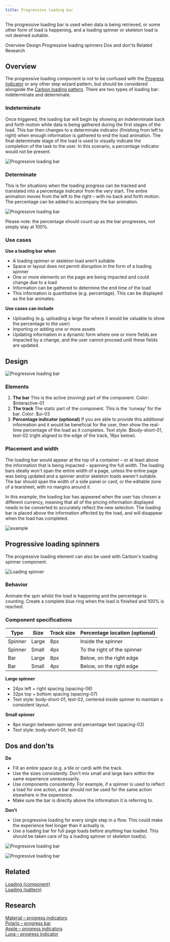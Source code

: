 ```yaml
---
title: Progressive loading bar
---
```


<PageDescription>

The progressive loading bar is used when data is being retrieved, or some other form of load is happening, and a loading spinner or skeleton load is not deemed suitable.

</PageDescription>

<AnchorLinks>
  <AnchorLink>Overview</AnchorLink>
  <AnchorLink>Design</AnchorLink>
  <AnchorLink>Progressive loading spinners</AnchorLink>
  <AnchorLink>Dos and don'ts</AnchorLink>
  <AnchorLink>Related</AnchorLink>
  <AnchorLink>Research</AnchorLink>
</AnchorLinks>

## Overview

The progressive loading component is not to be confused with the [Progress indicator](https://www.carbondesignsystem.com/components/progress-indicator/usage) or any other step wizard pattern, but should be considered alongside the [Carbon loading pattern](https://www.carbondesignsystem.com/patterns/loading-pattern/).
There are two types of loading bar: indeterminate and determinate.

### Indeterminate
Once triggered, the loading bar will begin by showing an indeterminate back and forth motion while data is being gathered during the first stages of the load. This bar then changes to a determinate indicator (finishing from left to right) when enough information is gathered to end the load animation. The final determinate stage of the load is used to visually indicate the completion of the task to the user. In this scenario, a percentage indicator would not be present.
<Row>
  <Column colLg={12}>

![Progressive loading bar](images/load-indeterminate.gif)

  </Column>
</Row>

### Determinate

This is for situations when the loading progress can be tracked and translated into a percentage indicator from the very start. The entire animation moves from the left to the right – with no back and forth motion. The percentage can be added to accompany the bar animation.
<Row>
  <Column colLg={12}>

![Progressive loading bar](images/load-determinate.gif)
  </Column>
</Row>

Please note: the percentage should count up as the bar progresses, not simply stay at 100%.

### Use cases

**Use a loading bar when**
- A loading spinner or skeleton load aren’t suitable
- Space or layout does not permit disruption in the form of a loading spinner
- One or more elements on the page are being impacted and could change due to a load
- Information can be gathered to determine the end time of the load
- This information is quantitative (e.g. percentage). This can be displayed as the bar animates.

**Use cases can include**
- Uploading (e.g. uploading a large file where it would be valuable to show the percentage to the user)
- Importing or adding one or more assets
- Updating information in a dynamic form where one or more fields are impacted by a change, and the user cannot proceed until these fields are updated.

## Design

<Row>
  <Column colLg={8}>

![Progressive loading bar](images/bar-specs.png)

  </Column>
</Row>

### Elements

1. **The bar** This is the active (moving) part of the component.
Color: $interactive-01
2. **The track** The static part of the component. This is the ‘runway’ for the bar. 
Color: $ui-03
3. **Percentage indicator (optional)** If you are able to provide this additional information and it would be beneficial for the user, then show the real-time percentage of the load as it completes.
Text style: $body-short-01, text-02 (right aligned to the edge of the track, 16px below).

### Placement and width

The loading bar would appear at the top of a container – or at least above the information that is being impacted – spanning the full width. The loading bars ideally won't span the entire width of a page, unless the entire page was being updated and a spinner and/or skeleton loads weren't suitable. The bar should span the width of a side panel or card, or the editable zone of a tearsheet, with no margins around it.

In this example, the loading bar has appeared when the user has chosen a different currency, meaning that all of the pricing information displayed needs to be converted to accurately reflect the new selection. The loading bar is placed above the information affected by the load, and will disappear when the load has completed.
<Row>
  <Column colMd={6} colLg={8}>

![example](images/pricing2.png)

  </Column>
</Row>

## Progressive loading spinners

The progressive loading element can also be used with Carbon's loading spinner component.

<Row>
  <Column colLg={8}>

![Loading spinner](images/spinner-specs.png)

  </Column>
</Row>


### Behavior

Animate the spin whilst the load is happening and the percentage is counting. Create a complete blue ring when the load is finished and 100% is reached.

### Component specifications

| Type    | Size   | Track size | Percentage location (optional) |
| ------- | ------ | ---------- | ------------------------------ |
| Spinner | Large  | 8px        | Inside the spinner             |
| Spinner | Small  | 4px        | To the right of the spinner    |
| Bar     | Large  | 8px        | Below, on the right edge       |
| Bar     | Small  | 4px        | Below, on the right edge       |

**Large spinner**
- 24px left + right spacing (spacing-06)
- 32px top + bottom spacing (spacing-07)
- Text style: body-short-01, text-02, centered inside spinner to maintain a consistent layout.

**Small spinner**
- 8px margin between spinner and percentage text (spacing-03)
- Text style: body-short-01, text-02

## Dos and don'ts

**Do**
- Fill an entire space (e.g. a tile or card) with the track.
- Use the sizes consistently. Don’t mix small and large bars within the same experience unnecessarily.
- Use components consistently. For example, if a spinner is used to reflect a load for one action, a bar should not be used for the same action elsewhere in the experience.
- Make sure the bar is directly above the information it is referring to.

**Don’t**
- Use progressive loading for every single step in a flow. This could make the experience feel longer than it actually is.
- Use a loading bar for full page loads before anything has loaded. This should be taken care of by a loading spinner or skeleton load(s).


<Row>
  <Column colMd={4} colLg={6}>
  <DoDontExample type="do" caption="Do make sure the track spans the entire width of where it is placed (for example, the top of a card).">

![Progressive loading bar](images/do-card.png)

  </DoDontExample>
  </Column>
  <Column colMd={4} colLg={6}>
  <DoDontExample type="dark" caption="Don't leave awkward margins around the track.">

![Progressive loading bar](images/dont-card.png)

  </DoDontExample>
  </Column>
</Row>

## Related

[Loading (component)](https://www.carbondesignsystem.com/components/loading/usage/)  
[Loading (pattern)](https://www.carbondesignsystem.com/patterns/loading-pattern/)

## Research

[Material – progress indicators](https://material.io/components/progress-indicators)  
[Polaris – progress bar](https://polaris.shopify.com/components/feedback-indicators/progress-bar)  
[Apple – progress indicators](https://developer.apple.com/design/human-interface-guidelines/ios/controls/progress-indicators/)  
[Luna – progress indicator](https://luna.sainsburys.co.uk/components/progress-indicator)
